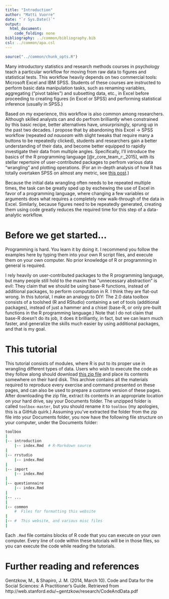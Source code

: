 ```yaml
---
title: "Introduction"
author: "Matti Vuorre"
date: "`r Sys.Date()`"
output: 
  html_document:
    code_folding: none
bibliography: ../common/bibliography.bib
csl: ../common/apa.csl
---
```


```r
source("../common/chunk_opts.R")
```

Many introductory statistics and research methods courses in psychology teach a particular workflow for moving from raw data to figures and statistical tests. This workflow heavily depends on two commercial tools: Microsoft Excel and IBM SPSS. Students of these courses are instructed to perform basic data manipulation tasks, such as renaming variables, aggregating ("pivot tables") and subsetting data, etc., in Excel before proceeding to creating figures (in Excel or SPSS) and performing statistical inference (usually in SPSS.)

Based on my experience, this workflow is also common among researchers. Although skilled analysts can and do perfrom brilliantly when constrained by this basic recipe, better alternatives have, unsurprisingly, sprung up in the past two decades. I propose that by abandoning this Excel -> SPSS workflow (repeated _ad nauseam_ with slight tweaks that require many a buttons to be repeatedly clicked), students and researchers gain a better understanding of their data, and become better equipped to rapidly investigate their data from multiple angles. Specifically, I'll introduce the basics of the R programming language [@r_core_team_r:_2015], with its stellar repertoire of user-contributed packages to perfrom various data "wrangling" and plotting operations. (For an in-depth analysis of how R has totally overtaken SPSS on almost any metric, see [this post](http://r4stats.com/articles/popularity/).)

Because the initial data wrangling often needs to be repeated multiple times, the task can be greatly sped up by eschewing the use of Excel in favor of a programming language, where changing a few variables or arguments does what requires a completely new walk-through of the data in Excel. Similarly, because figures need to be repeatedly generated, creating them using code greatly reduces the required time for this step of a data-analytic workflow.

# Before we get started...

Programming is hard. You learn it by doing it. I recommend you follow the examples here by typing them into your own R script files, and execute them on your own computer. No prior knowledge of R or programming in general is required.

I rely heavily on user-contributed packages to the R programming language, but many people still hold to the maxim that "unnecessary abstraction" is evil: They claim that we should be using base-R functions, instead of additional packages, to perform computation in R. I think they are flat-out wrong. In this tutorial, I make an analogy to DIY: The 2.0 data toolbox consists of a toolshed (R and RStudio) containing a set of tools (additional packages), instead of just a hammer and a chisel (base-R, or only pre-built functions in the R programming language.) Note that I do not claim that base-R doesn't do its job, it does it brilliantly, in fact, but we can learn much faster, and generalize the skills much easier by using additional packages, and that is my goal.

# This tutorial

This tutorial consists of modules, where R is put to its proper use in wrangling different types of data. Users who wish to execute the code as they follow along should download [this zip file](https://github.com/mvuorre/toolbox/archive/master.zip) and place its contents somewhere on their hard disk. This archive contains all the materials required to reproduce every exercise and command presented on these pages, and can also be used to prepare a custome version of these pages. After downloading the zip file, extract its contents in an appropriate location on your hard drive, say your Documents folder. The unzipped folder is called `toolbox-master`, but you should rename it to `toolbox` (my apologies, this is a GitHub quirk.) Assuming you've extracted the folder from the zip file into your Documents folder, you now have the following file structure on your computer, under the Documents folder:

```bash
toolbox
|
|-- introduction
    |-- index.Rmd  # R-Markdown source
|
|-- rrstudio
    |-- index.Rmd
|
|-- import
    |-- index.Rmd
|
|-- questionnaire
    |-- index.Rmd
|
|-- ...
|
|-- common
    #  Files for formatting this website
|
|-- #  This website, and various misc files
|
```

Each `.Rmd` file contains blocks of R code that you can execute on your own computer. Every line of code within these tutorials will be in those files, so you can execute the code while reading the tutorials.

# Further reading and references

Gentzkow, M., & Shapiro, J. M. (2014, March 10). Code and Data for the Social Sciences: A Practitioner’s Guide. Retrieved from http://web.stanford.edu/~gentzkow/research/CodeAndData.pdf
